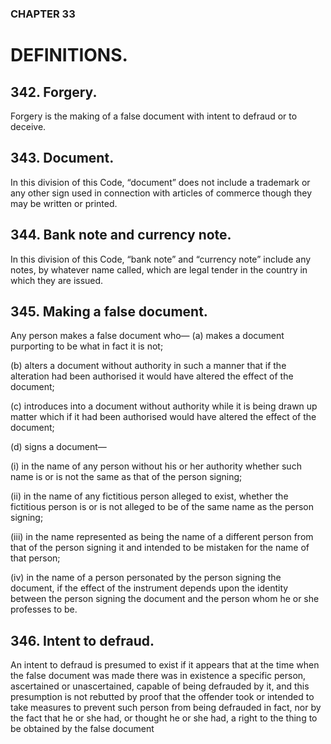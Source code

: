 ### CHAPTER 33

# DEFINITIONS.

## 342. Forgery.
Forgery is the making of a false document with intent to defraud or to
deceive.

## 343. Document.
In this division of this Code, “document” does not include a trademark or any
other sign used in connection with articles of commerce though they may be
written or printed.

## 344. Bank note and currency note.
In this division of this Code, “bank note” and “currency note” include any
notes, by whatever name called, which are legal tender in the country in
which they are issued.

## 345. Making a false document.
Any person makes a false document who—
(a) makes a document purporting to be what in fact it is not;

(b) alters a document without authority in such a manner that if the
alteration had been authorised it would have altered the effect of
the document;

(c) introduces into a document without authority while it is being
drawn up matter which if it had been authorised would have
altered the effect of the document;

(d) signs a document—

(i) in the name of any person without his or her authority
whether such name is or is not the same as that of the
person signing;

(ii) in the name of any fictitious person alleged to exist,
whether the fictitious person is or is not alleged to be of the
same name as the person signing;

(iii) in the name represented as being the name of a different
person from that of the person signing it and intended to be
mistaken for the name of that person;

(iv) in the name of a person personated by the person signing
the document,
if the effect of the instrument depends upon the identity between
the person signing the document and the person whom he or she
professes to be.

## 346. Intent to defraud.
An intent to defraud is presumed to exist if it appears that at the time when
the false document was made there was in existence a specific person,
ascertained or unascertained, capable of being defrauded by it, and this
presumption is not rebutted by proof that the offender took or intended to
take measures to prevent such person from being defrauded in fact, nor by
the fact that he or she had, or thought he or she had, a right to the thing to be
obtained by the false document